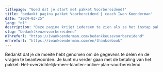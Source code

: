 ```yaml
---
titlepage: "Goed dat je start met pakket Voorbereidend!"
title: "bedankt pagina pakket Voorbereidend | coach Iwan Koenderman"
date: "2024-03-25"
lang: "nl"
description: "Deze pagina krijgt iedereen te zien als ze het instap pakket aanschaffen"
slug: "bedanktkeuzevoorbereidend"
nlhrefurl: "https://iwankoenderman.com/bedankkeuzevoorbereidend"
enhrefurl: "https://iwankoenderman.com/en/thanksebook"
--- 
```



Bedankt dat je de moeite hebt genomen om de gegevens te delen en de vragen te beantwoorden.
Je kunt nu verder gaan met de betaling van het pakket: Het-overzichtelijk-meer-klanten-online-plan-voorbereidend





 <Checkoutprod2/>
                         



    